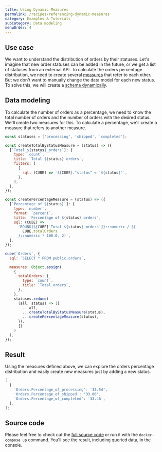 ```yaml
---
title: Using Dynamic Measures
permalink: /recipes/referencing-dynamic-measures
category: Examples & Tutorials
subCategory: Data modeling
menuOrder: 4
---
```


## Use case

We want to understand the distribution of orders by their statuses. Let's
imagine that new order statuses can be added in the future, or we get a list of
statuses from an external API. To calculate the orders percentage distribution,
we need to create several [measures](/schema/fundamentals/concepts#measures)
that refer to each other. But we don't want to manually change the data model for
each new status. To solve this, we will create a
[schema dynamically](/schema/advanced/dynamic-schema-creation).

## Data modeling

To calculate the number of orders as a percentage, we need to know the total
number of orders and the number of orders with the desired status. We'll create
two measures for this. To calculate a percentage, we'll create a measure that
refers to another measure.

```javascript
const statuses = ['processing', 'shipped', 'completed'];

const createTotalByStatusMeasure = (status) => ({
  [`Total_${status}_orders`]: {
    type: `count`,
    title: `Total ${status} orders`,
    filters: [
      {
        sql: (CUBE) => `${CUBE}."status" = '${status}'`,
      },
    ],
  },
});

const createPercentageMeasure = (status) => ({
  [`Percentage_of_${status}`]: {
    type: `number`,
    format: `percent`,
    title: `Percentage of ${status} orders`,
    sql: (CUBE) =>
      `ROUND(${CUBE[`Total_${status}_orders`]}::numeric / ${
        CUBE.totalOrders
      }::numeric * 100.0, 2)`,
  },
});

cube(`Orders`, {
  sql: `SELECT * FROM public.orders`,

  measures: Object.assign(
    {
      totalOrders: {
        type: `count`,
        title: `Total orders`,
      },
    },
    statuses.reduce(
      (all, status) => ({
        ...all,
        ...createTotalByStatusMeasure(status),
        ...createPercentageMeasure(status),
      }),
      {}
    )
  ),
});
```

## Result

Using the measures defined above, we can explore the orders percentage
distribution and easily create new measures just by adding a new status.

```javascript
[
  {
    'Orders.Percentage_of_processing': '33.54',
    'Orders.Percentage_of_shipped': '33.00',
    'Orders.Percentage_of_completed': '33.46',
  },
];
```

## Source code

Please feel free to check out the
[full source code](https://github.com/cube-js/cube/tree/master/examples/recipes/referencing-dynamic-measures)
or run it with the `docker-compose up` command. You'll see the result, including
queried data, in the console.
